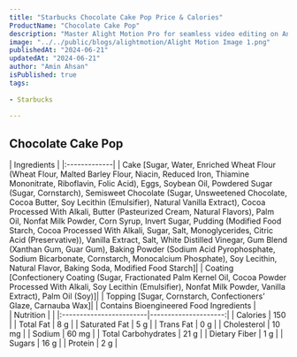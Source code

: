 ```yaml
---
title: "Starbucks Chocolate Cake Pop Price & Calories"
ProductName: "Chocolate Cake Pop" 
description: "Master Alight Motion Pro for seamless video editing on Android, iOS, and Tablets with our ultimate guide, unlocking advanced features and elevating your skills in 2024!"
image: "../../public/blogs/alightmotion/Alight Motion Image 1.png"
publishedAt: "2024-06-21"
updatedAt: "2024-06-21"
author: "Amin Ahsan"
isPublished: true
tags:
 
- Starbucks
      
---
```


 
## Chocolate Cake Pop 
  
<div className="tables-container">
  <div className="table-wrapper">
    | Ingredients  |  
    |:-------------|
    | Cake [Sugar, Water, Enriched Wheat Flour (Wheat Flour, Malted Barley Flour, Niacin, Reduced Iron, Thiamine Mononitrate, Riboflavin, Folic Acid), Eggs, Soybean Oil, Powdered Sugar (Sugar, Cornstarch), Semisweet Chocolate (Sugar, Unsweetened Chocolate, Cocoa Butter, Soy Lecithin (Emulsifier), Natural Vanilla Extract), Cocoa Processed With Alkali, Butter (Pasteurized Cream, Natural Flavors), Palm Oil, Nonfat Milk Powder, Corn Syrup, Invert Sugar, Pudding (Modified Food Starch, Cocoa Processed With Alkali, Sugar, Salt, Monoglycerides, Citric Acid (Preservative)), Vanilla Extract, Salt, White Distilled Vinegar, Gum Blend (Xanthan Gum, Guar Gum), Baking Powder (Sodium Acid Pyrophosphate, Sodium Bicarbonate, Cornstarch, Monocalcium Phosphate), Soy Lecithin, Natural Flavor, Baking Soda, Modified Food Starch]|
    | Coating [Confectionery Coating (Sugar, Fractionated Palm Kernel Oil, Cocoa Powder Processed With Alkali, Soy Lecithin (Emulsifier), Nonfat Milk Powder, Vanilla Extract), Palm Oil (Soy)]|
    | Topping [Sugar, Cornstarch, Confectioners’ Glaze, Carnauba Wax]|
    | Contains Bioengineered Food Ingredients |
  </div>
  <div className="table-wrapper">
    | Nutrition               |                      |  
    |:------------------------|---------------------:|
    | Calories                | 150                  |
    | Total Fat               | 8 g                  |
    | Saturated Fat           | 5 g                  |
    | Trans Fat               | 0 g                  |
    | Cholesterol             | 10 mg                |
    | Sodium                  | 60 mg                |
    | Total Carbohydrates     | 21 g                 |
    | Dietary Fiber           | 1 g                  |
    | Sugars                  | 16 g                 |
    | Protein                 | 2 g                  |
  </div>
</div>
<style jsx>{`
  .tables-container {
    display: flex;
    flex-direction: row;
    gap: 30px;
  }
  .table-wrapper {
    width: 500px; /* Adjust as needed */
  }
  @media (max-width: 768px) {
    .tables-container {
      flex-direction: column;
      gap: 0px; /* Adjust as needed */
    }
    .table-wrapper {
      width: 100%; /* Adjust as needed */
    }
  }
`}</style>
